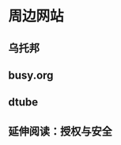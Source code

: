 # 周边网站 {#zbwzp_}
## 乌托邦 {#wtb}
## busy.org {#busy_org}
## dtube {#dtube}
## 延伸阅读：授权与安全 {#ysyd_sqyaq}

